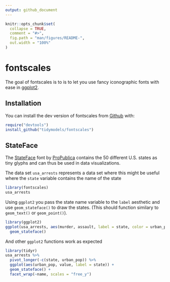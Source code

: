 ```yaml
---
output: github_document
---
```


<!-- README.md is generated from README.Rmd. Please edit that file -->

```r
knitr::opts_chunk$set(
  collapse = TRUE,
  comment = "#>",
  fig.path = "man/figures/README-",
  out.width = "100%"
)
```

# fontscales

<!-- badges: start -->
<!-- badges: end -->

The goal of fontscales is to is to let you use fancy iconographic fonts with ease in [ggplot2](https://ggplot2.tidyverse.org/).

## Installation

You can install the dev version of fontscales from [Github](http://github.com/) with:

```r
require("devtools")
install_github("tidymodels/fontscales")
```

## StateFace

The [StateFace](https://propublica.github.io/stateface/) font by [ProPublica](https://www.propublica.org/) contains the 50 different U.S. states as tiny glyphs and can thus be used in data visualizations.

The data set `usa_arrests` represents a data set where this might be useful where the `state` variable contains the name of the state

```r
library(fontscales)
usa_arrests
```

Using `ggplot2` you pass the state name variable to the `label` aesthetic and use `geom_stateface()` to draw the states. (This should function similary to `geom_text()` or `geom_point()`).

```r
library(ggplot2)
ggplot(usa_arrests, aes(murder, assault, label = state, color = urban_pop)) +
  geom_stateface()
```

And other `ggplot2` functions work as expected

```r
library(tidyr)
usa_arrests %>%
  pivot_longer(-c(state, urban_pop)) %>%
  ggplot(aes(urban_pop, value, label = state)) +
  geom_stateface() +
  facet_wrap(~name, scales = "free_y")
```

